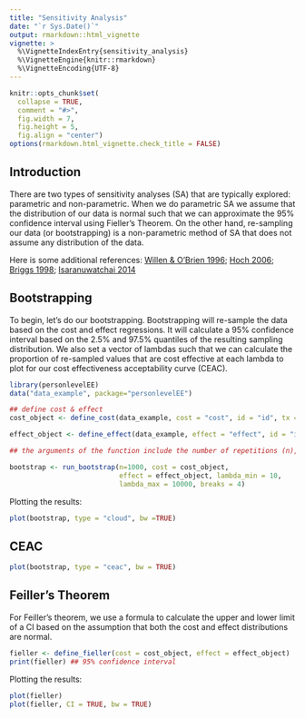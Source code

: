 ```yaml
---
title: "Sensitivity Analysis"
date: "`r Sys.Date()`"
output: rmarkdown::html_vignette
vignette: >
  %\VignetteIndexEntry{sensitivity_analysis}
  %\VignetteEngine{knitr::rmarkdown}
  %\VignetteEncoding{UTF-8}
---
```


```r
knitr::opts_chunk$set(
  collapse = TRUE,
  comment = "#>",
  fig.width = 7,
  fig.height = 5,
  fig.align = "center")
options(rmarkdown.html_vignette.check_title = FALSE)
```

## Introduction
There are two types of sensitivity analyses (SA) that are typically explored: parametric and non-parametric. When we do parametric SA we assume that the distribution of our data is normal such that we can approximate the 95% confidence interval using Fieller's Theorem. On the other hand, re-sampling our data (or bootstrapping) is a non-parametric method of SA that does not assume any distribution of the data. 

Here is some additional references: [Willen & O'Brien 1996](https://pubmed.ncbi.nlm.nih.gov/8880166/); [Hoch 2006](https://pubmed.ncbi.nlm.nih.gov/16756680/); [Briggs 1998](https://pubmed.ncbi.nlm.nih.gov/9890333/); [Isaranuwatchai 2014](https://pubmed.ncbi.nlm.nih.gov/23728476/)


## Bootstrapping
To begin, let's do our bootstrapping. Bootstrapping will re-sample the data based on the cost and effect regressions. It will calculate a 95% confidence interval based on the 2.5% and 97.5% quantiles of the resulting sampling distribution. We also set a vector of lambdas such that we can calculate the proportion of re-sampled values that are cost effective at each lambda to plot for our cost effectiveness acceptability curve (CEAC).
```r
library(personlevelEE)
data("data_example", package="personlevelEE")
```

```r
## define cost & effect
cost_object <- define_cost(data_example, cost = "cost", id = "id", tx = "tx")

effect_object <- define_effect(data_example, effect = "effect", id = "id", tx = "tx")

## the arguments of the function include the number of repetitions (n), the values of lambda (or WTP)

bootstrap <- run_bootstrap(n=1000, cost = cost_object,
                           effect = effect_object, lambda_min = 10,
                           lambda_max = 10000, breaks = 4)
```

Plotting the results:
```r
plot(bootstrap, type = "cloud", bw =TRUE)
```

## CEAC
```r
plot(bootstrap, type = "ceac", bw = TRUE)
```



## Feiller's Theorem
For Feiller's theorem, we use a formula to calculate the upper and lower limit of a CI based on the assumption that both the cost and effect distributions are normal. 
```r
fieller <- define_fieller(cost = cost_object, effect = effect_object)
print(fieller) ## 95% confidence interval
```

Plotting the results:
```r
plot(fieller)
plot(fieller, CI = TRUE, bw = TRUE)
```


